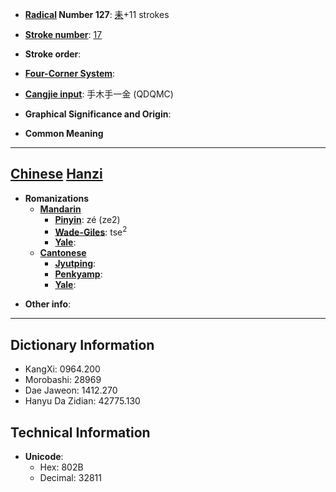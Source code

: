 * '''[[Wiktionary:Chinese radical index| Radical]] Number 127''': [[Wiktionary:Chinese radical index 耒|耒]]+11 strokes

* '''[[Wiktionary:Chinese total strokes index|Stroke number]]''': [[Wiktionary:Chinese total strokes index 17|17]]

* '''Stroke order''': 

* '''[[Wiktionary:Chinese four corner index|Four-Corner System]]''': 

* '''[[Wiktionary:Chinese Cangjie index|Cangjie input]]''': 手木手一金 (QDQMC)

* '''Graphical Significance and Origin''': 

* '''Common Meaning'''

----

== [[Chinese]] [[Hanzi]] ==

* '''Romanizations'''
** '''[[Mandarin]]'''
*** '''[[Pinyin]]''': zé (ze2)
*** '''[[Wade-Giles]]''': tse<sup>2</sup>
*** '''[[Yale]]''': 
** '''[[Cantonese]]'''
*** '''[[Jyutping]]''':
*** '''[[Penkyamp]]''': 
*** '''[[Yale]]''': 

* '''Other info''': 

----

== Dictionary Information ==

* KangXi: 0964.200
* Morobashi: 28969
* Dae Jaweon: 1412.270
* Hanyu Da Zidian: 42775.130

== Technical Information ==

* '''Unicode''':
** Hex: 802B
** Decimal: 32811